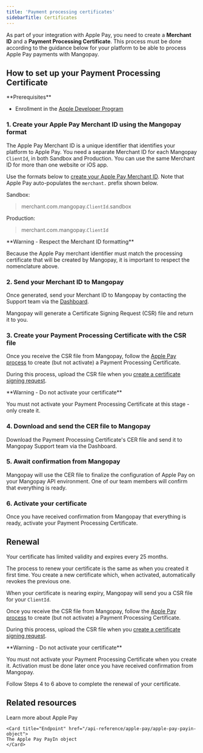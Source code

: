 ```yaml
---
title: 'Payment processing certificates'
sidebarTitle: Certificates
---
```


As part of your integration with Apple Pay, you need to create a **Merchant ID** and a **Payment Processing Certificate**. This process must be done according to the guidance below for your platform to be able to process Apple Pay payments with Mangopay.

## How to set up your Payment Processing Certificate

<Info>
**Prerequisites**

- Enrollment in the <a href="https://developer.apple.com/programs/enroll/" target="_blank">Apple Developer Program</a> 
</Info>

### 1. Create your Apple Pay Merchant ID using the Mangopay format  

The Apple Pay Merchant ID is a unique identifier that identifies your platform to Apple Pay. You need a separate Merchant ID for each Mangopay `ClientId`, in both Sandbox and Production. You can use the same Merchant ID for more than one website or iOS app.

Use the formats below to <a href="https://developer.apple.com/help/account/configure-app-capabilities/configure-apple-pay#create-a-merchant-identifier" target="_blank">create your Apple Pay Merchant ID</a>. Note that Apple Pay auto-populates the `merchant.` prefix shown below.

Sandbox: 
> merchant.com.mangopay.`ClientId`.sandbox

Production:
> merchant.com.mangopay.`ClientId`

<Warning>  
**Warning - Respect the Merchant ID formatting** 
  
Because the Apple Pay merchant identifier must match the processing certificate that will be created by Mangopay, it is important to respect the nomenclature above.  
</Warning>  

### 2. Send your Merchant ID to Mangopay  

Once generated, send your Merchant ID to Mangopay by contacting the Support team via the <a href="https://hub.mangopay.com/" target="_blank">Dashboard</a>.  

Mangopay will generate a Certificate Signing Request (CSR) file and return it to you.  

### 3. Create your Payment Processing Certificate with the CSR file  

Once you receive the CSR file from Mangopay, follow the <a href="https://developer.apple.com/help/account/configure-app-capabilities/configure-apple-pay#create-a-payment-processing-certificate" target="_blank">Apple Pay process</a> to create (but not activate) a Payment Processing Certificate. 

During this process, upload the CSR file when you <a href="https://developer.apple.com/help/account/create-certificates/create-a-certificate-signing-request" target="_blank">create a certificate signing request</a>.

<Warning>  
**Warning - Do not activate your certificate** 
  
You must not activate your Payment Processing Certificate at this stage - only create it.  
</Warning>  

### 4. Download and send the CER file to Mangopay  

Download the Payment Processing Certificate's CER file and send it to Mangopay Support team via the Dashboard.  

### 5. Await confirmation from Mangopay  

Mangopay will use the CER file to finalize the configuration of Apple Pay on your Mangopay API environment. One of our team members will confirm that everything is ready.  

### 6. Activate your certificate  

Once you have received confirmation from Mangopay that everything is ready, activate your Payment Processing Certificate.  

## Renewal

Your certificate has limited validity and expires every 25 months.

The process to renew your certificate is the same as when you created it first time. You create a new certificate which, when activated, automatically revokes the previous one.  

When your certificate is nearing expiry, Mangopay will send you a CSR file for your `ClientId`. 

Once you receive the CSR file from Mangopay, follow the <a href="https://developer.apple.com/help/account/configure-app-capabilities/configure-apple-pay#create-a-payment-processing-certificate" target="_blank">Apple Pay process</a> to create (but not activate) a Payment Processing Certificate. 

During this process, upload the CSR file when you <a href="https://developer.apple.com/help/account/create-certificates/create-a-certificate-signing-request" target="_blank">create a certificate signing request</a>.

<Warning>  
**Warning - Do not activate your certificate** 
  
You must not activate your Payment Processing Certificate when you create it. Activation must be done later once you have received confirmation from Mangopay.  
</Warning>  

Follow Steps 4 to 6 above to complete the renewal of your certificate.  

## Related resources  

<CardGroup col={2}>
    <Card title="Guide" href="/guides/payment-methods/apple-pay">
    Learn more about Apple Pay
    </Card>  

    <Card title="Endpoint" href="/api-reference/apple-pay/apple-pay-payin-object">
    The Apple Pay PayIn object
    </Card>
</CardGroup>